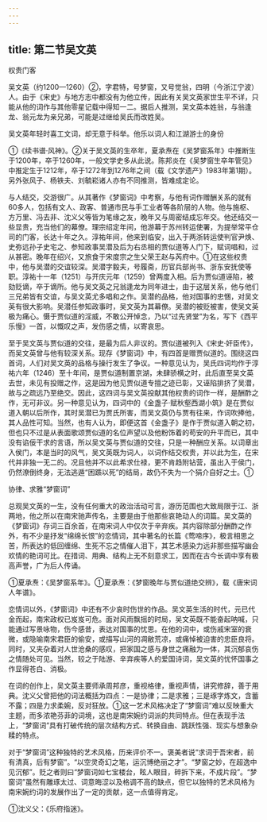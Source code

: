 ```yaml
---
---
---
```

title: 第二节吴文英
---



权贵门客

吴文英（约1200—1260）②，字君特，号梦窗，又号觉翁，四明（今浙江宁波）人。由于《宋史》与地方志中都没有为他立传，因此有关吴文英家世生平不详，只能从他的词作与其他零星记载中得知一二。据后人推测，吴文英本姓翁，与翁逢龙、翁元龙为亲兄弟，可能是过继给吴氏而改姓吴。

吴文英年轻时喜工文词，却无意于科举。他乐以词人和江湖游士的身份

①《续书谱·风神》。②关于吴文英的生卒年，夏承焘在《吴梦窗系年》中推断生于1200年，卒于1260年，一般文学史多从此说。陈邦炎在《吴梦窗生卒年管见》中推定生于1212年，卒于1272年到1276年之间（载《文学遗产》1983年第1期）。另外张风子、杨铁夫、刘毓崧诸人亦有不同推测，皆难成定论。

与人结交，交游很广。从其著作《梦窗词》中考察，与他有词作赠酬关系的就有60多人，包括有文人、政客、普通市民与手工业者等各阶层的人物。他与施枢、方万里、冯去非、沈义父等皆为笔缘之友，晚年又与周密结成忘年交。他还结交一些显贵，充当他们的幕僚。理宗绍定年间，他游幕于苏州转运使署，为提举常平仓司的门客，长达十年之久。淳祐年间，他来到临安，出入于两浙转运使判官尹焕、史弥远孙子史宅之、参知政事吴潜及后为右丞相的贾似道等人门下，赋词唱和，过从甚密。晚年在绍兴，又旅食于宋度宗之生父荣王赵与芮府中。①在这些权贵中，他与吴潜的交谊较深。吴潜字毅夫，号履斋，历官兵部尚书、浙东安抚使等职。淳祐十一年（1251）与开庆元年（1259）曾两度入相。后为贾似道诬陷，被劾贬谪，卒于谪所。他与吴文英之兄翁逢龙为同年进士，由于这层关系，他与他们三兄弟皆有交谊，与吴文英尤多唱和之作。吴潜的品格，他对国事的忠悃，对吴文英有很大影响。吴潜任参知政事时，吴文英为其幕僚。吴潜的被贬被害，使吴文英极为痛心。慑于贾似道的淫威，不敢公开悼念，乃以“过先贤堂”为名，写下《西平乐慢》一首，以慨叹之声，发伤感之情，以寄哀思。

至于吴文英与贾似道的交往，是最为后人非议的。贾似道被列入《宋史·奸臣传》，而吴文英曾与他有较深关系。现存《梦窗词》中，有四首是赠贾似道的。围绕这四首词，人们对吴文英的品格与操行发生了争议。一种意见认为，吴氏四词均作于淳祐六年（1246）至十年间，是贾似道制置京湖，未肆骄横之时，此后直至吴文英去世，未见有投赠之作，这是因为他见贾似道专擅之迹已彰，又诬陷排挤了吴潜，故与之疏远乃至绝交。因此，这四词与吴文英投献其他权贵的词作一样，是酬酢之作，无可非议。另一种意见认为，四词中的《金盏子·赋秋壑西湖小筑》是在贾似道入朝以后所作，其时吴潜已为贾氏所害，而吴文英仍与贾有往来，作词吹捧他，其人品性可知。当然，也有人认为，即便这首《金盏子》是作于贾似道入朝之初，但也只不过是从表面歌颂贾似道的名位声望以及他粉饰着的苟安的升平而已，其中没有谄佞干求的言语，所以吴文英与贾似道的交往，只是一种酬应关系。以词章出入侯门，本是当时的风气，吴文英既为词人，以词作结交权贵，并以此为生，在宋代并非独一无二的。况且他并不以此希求仕禄，更不肯趋附钻营，虽出入于侯门，仍然潦倒终身，无法逃遁“困踬以死”的结局，故仍不失为一个狷介自好之士。①

协律、求雅“梦窗词”

总观吴文英的一生，没有任何重大的政治活动可言，游历范围也大致局限于江、浙两地，他之所以在南宋驰声传名，主要是由于他那些哀艳动人的词篇。吴文英的《梦窗词》存词三百余首，在南宋词人中仅次于辛弃疾。其内容除部分酬酢之作外，有不少是抒发“绵绵长恨”的恋情词，其中著名的长篇《莺啼序》，极言相思之苦，所表达的低回缠绵、生死不忘之情催人泪下，其艺术感染力远非那些描写幽会欢情的艳词可比。在措词、用典、结构上无不刻意求工，因而在古今长调中享有极高声誉，广为后人传诵。

①夏承焘：《吴梦窗系年》。①夏承焘：《梦窗晚年与贾似道绝交辨》，载《唐宋词人年谱》。

恋情词以外，《梦窗词》中还有不少哀时伤世的作品。吴文英生活的时代，元已代金而起，南宋政权已岌岌可危。面对风雨飘摇的时局，吴文英既不能奋起呐喊，只能通过写景咏物，伤今感昔，表达对国事的忧思。在他的词中，或伤戚宋室的衰微，或隐喻南宋君臣的偷安，或描写山河的凋敝荒凉，或痛悼被迫害的忠臣良将。同时，又夹杂着对人世沧桑的感叹，把家国之感与身世之痛融为一体，其沉郁哀伤之情随处可见。当然，较之于陆游、辛弃疾等人的爱国诗词，吴文英的忧怀国事之作显得苍白、消极。

在词的创作上，吴文英主要师承周邦彦，重视格律，重视声情，讲究修辞，善于用典。沈义父曾把他的词法概括为四点：一是协律；二是求雅；三是琢字炼文，含蓄不露；四是力求柔婉，反对狂放。①这一艺术风格决定了“梦窗词”难以反映重大主题，而多浓艳芬菲的词境，这也是南宋婉约词派的共同特点。但在表现手法上，“梦窗词”具有打破传统的层次结构方式、转换自由、跳跃性强、现实与想象杂糅的特点。

对于“梦窗词”这种独特的艺术风格，历来评价不一。褒美者说“求词于吾宋者，前有清真，后有梦窗”。“以空灵奇幻之笔，运沉博绝丽之才”。“梦窗之妙，在超逸中见沉郁”。贬之者则曰“梦窗词如七宝楼台，眩人眼目，碎拆下来，不成片段”。“梦窗词”虽然有雕琢太过、词意晦涩以及格调不高的缺点，但它以独特的艺术风格为南宋婉约词的发展作出了一定的贡献，这一点值得肯定。

①沈义父：《乐府指迷》。